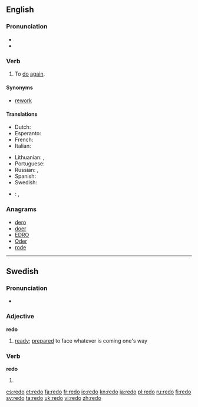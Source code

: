 ==English==

===Pronunciation===
* {{IPA|/ɻiˈdʊ/}}
* {{audio|en-us-redo.ogg|Audio (US)}}

===Verb===
{{en-verb|redoes|redoing|redid|redone}}

# To [[do]] [[again]].

====Synonyms====
* {{sense|to do again}} [[rework]]

====Translations====
{{trans-top|to do again}}
* Dutch: {{t+|nl|herdoen}}
* Esperanto: {{t-|eo|refari|xs=Esperanto}}
* French: {{t+|fr|refaire}}
* Italian: {{t+|it|rifare}}
{{trans-mid}}
* Lithuanian: {{t|lt|perdaryti}}, {{t|lt|perdirbti}}
* Portuguese: {{t+|pt|refazer}}
* Russian: {{t+|ru|переделывать}} {{impf}}, {{t+|ru|переделать}} {{pf.}}
* Spanish: {{t-|es|rehacer}}
* Swedish: {{t|sv|göra om}}
{{trans-bottom}}

{{checktrans-top}}
* {{ttbc|pl}}: {{t+|pl|przerabiać}} {{impf}}, {{t+|pl|przerobić}} {{pf.}}
{{trans-bottom}}

===Anagrams===
* [[dero#English|dero]]
* [[doer#English|doer]]
* [[EDRO#English|EDRO]]
* [[Oder#English|Oder]]
* [[rode#English|rode]]

----

==Swedish==

===Pronunciation===
* {{audio|Sv-redo.ogg|audio}}

===Adjective===
'''redo'''

# [[ready]]; [[prepared]] to face whatever is coming one's way

===Verb===
'''redo'''

# {{sv-verb-form-past|rida|plural of=red}}

[[cs:redo]]
[[et:redo]]
[[fa:redo]]
[[fr:redo]]
[[io:redo]]
[[kn:redo]]
[[ja:redo]]
[[pl:redo]]
[[ru:redo]]
[[fi:redo]]
[[sv:redo]]
[[ta:redo]]
[[uk:redo]]
[[vi:redo]]
[[zh:redo]]